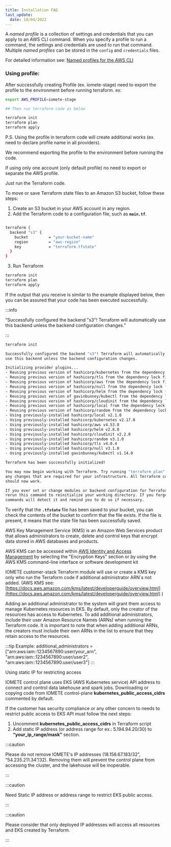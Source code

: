```yaml
---
title: Installation FAQ
last_update:
  date: 10/04/2022
---
```


<Question title="Using AWS Profiles">A *named profile* is a collection of settings and credentials that you can apply to an AWS CLI command. When you specify a profile to run a command, the settings and credentials are used to run that command. Multiple *named profiles* can be stored in the `config` and `credentials` files.

For detailed information see:  [Named profiles for the AWS CLI](https://docs.aws.amazon.com/cli/latest/userguide/cli-configure-profiles.html)

### Using profile:

After successfully creating Profile (ex. iomete-stage) need to export the profile to the environment before running terraform. ex:

```bash
export AWS_PROFILE=iomete-stage

## Then run terraform code as below

terraform init
terraform plan
terraform apply
```

P.S. Using the profile in terraform code will create additional works (ex. need to declare profile name in all providers).

We recommend exporting the profile to the environment before running the code. 

If using only one account (only default profile) no need to export or separate the AWS profile.

Just run the Terraform code.
</Question>

<Question title="Saving terraform state">To move or save Terraform state files to an Amazon S3 bucket, follow these steps:

1. Create an S3 bucket in your AWS account in any region.
2. Add the Terraform code to a configuration file, such as **`main.tf`**.

```bash

terraform {
  backend "s3" {
    bucket         = "your-bucket-name"
    region         = "aws-region"
    key            = "terraform.tfstate"
  }
}
```

3. Run Terraform 

```bash
terraform init
terraform plan
terraform apply
```

If the output that you receive is similar to the example displayed below, then you can be assured that your code has been executed successfully.

:::info

“Successfully configured the backend "s3"! Terraform will automatically
use this backend unless the backend configuration changes.”

:::

```bash
terraform init

Successfully configured the backend "s3"! Terraform will automatically
use this backend unless the backend configuration changes.

Initializing provider plugins...
- Reusing previous version of hashicorp/kubernetes from the dependency lock file
- Reusing previous version of hashicorp/tls from the dependency lock file
- Reusing previous version of hashicorp/aws from the dependency lock file
- Reusing previous version of hashicorp/null from the dependency lock file
- Reusing previous version of hashicorp/helm from the dependency lock file
- Reusing previous version of gavinbunney/kubectl from the dependency lock file
- Reusing previous version of hashicorp/cloudinit from the dependency lock file
- Reusing previous version of hashicorp/local from the dependency lock file
- Reusing previous version of hashicorp/random from the dependency lock file
- Using previously-installed hashicorp/local v2.1.0
- Using previously-installed hashicorp/kubernetes v2.17.0
- Using previously-installed hashicorp/aws v4.53.0
- Using previously-installed hashicorp/helm v2.8.0
- Using previously-installed hashicorp/cloudinit v2.2.0
- Using previously-installed hashicorp/random v3.1.0
- Using previously-installed hashicorp/tls v4.0.4
- Using previously-installed hashicorp/null v3.1.0
- Using previously-installed gavinbunney/kubectl v1.14.0

Terraform has been successfully initialized!

You may now begin working with Terraform. Try running "terraform plan" to see
any changes that are required for your infrastructure. All Terraform commands
should now work.

If you ever set or change modules or backend configuration for Terraform,
rerun this command to reinitialize your working directory. If you forget, other
commands will detect it and remind you to do so if necessary.
```

To verify that the **`.tfstate`** file has been saved to your bucket, you can check the contents of the bucket to confirm that the file exists. If the file is present, it means that the state file has been successfully saved.
</Question>

<Question title="Define additional administrators">AWS Key Management Service (KMS) is an Amazon Web Services product that allows administrators to create, delete and control keys that encrypt data stored in AWS databases and products.

AWS KMS can be accessed within [AWS Identity and Access Management](https://www.techtarget.com/searchaws/definition/Amazon-Web-Services-AWS-Identity-and-Access-Management-IAM) by selecting the "Encryption Keys" section or by using the AWS KMS command-line interface or software development kit

IOMETE customer-stack Terraform module will use or create a KMS key only who run the Terraform code if additional administrator ARN`s not added. (AWS KMS see:[https://docs.aws.amazon.com/kms/latest/developerguide/overview.html](https://docs.aws.amazon.com/kms/latest/developerguide/overview.html) )

Adding an additional administrator to the system will grant them access to manage Kubernetes resources in EKS. By default, only the creator of the resources has access to Kubernetes. To add additional administrators, include their user Amazon Resource Names (ARNs) when running the Terraform code. It is important to note that when adding additional ARNs, the creators must include their own ARNs in the list to ensure that they retain access to the resources.

:::tip
 Example: additional_administrators = ["arn:aws:iam::1234567890:user/your_arn", "arn:aws:iam::1234567890:user/user2", "arn:aws:iam::1234567890:user/user3"]
:::
</Question>

<Question title="Public Access Restriction">Using static IP for restricting access 

IOMETE control plane uses EKS (AWS Kubernetes service) API address to connect and control data lakehouse and spark jobs. Downloading or copying code from IOMETE control-plane **kubernetes_public_access_cidrs** commented by default. 

If the customer has security compliance or any other concern to needs to restrict public access to EKS API must follow the next steps:

1. Uncomment  **kubernetes_public_access_cidrs** in Terraform script
2. Add static IP address (or address range for ex.: 5.194.94.20/30) to **“your_ip_range/mask”** section.

:::caution

Please do not remove IOMETE's IP addresses (18.156.67.183/32”, “54.235.211.34”/32). Removing them will prevent the control plane from accessing the cluster, and the lakehouse will be inoperable.

:::

:::caution

Need Static IP address or address range to restrict EKS public access.

::: 

:::caution

Please consider that only deployed IP addresses will access all resources and EKS created by Terraform.

:::  
</Question>